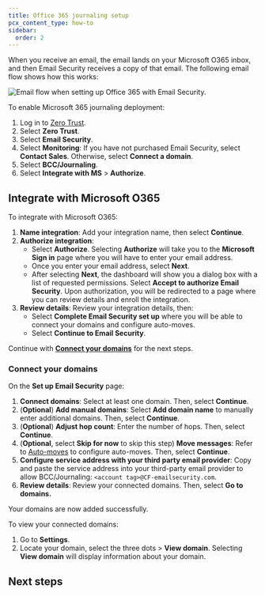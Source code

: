 ```yaml
---
title: Office 365 journaling setup
pcx_content_type: how-to
sidebar:
  order: 2
---
```



When you receive an email, the email lands on your Microsoft O365 inbox, and then Email Security receives a copy of that email. The following email flow shows how this works:

![Email flow when setting up Office 365 with Email Security.](~/assets/images/email-security/deployment/api-setup/journaling/Email_Security_MS365_Journaling_Diagram.png)

To enable Microsoft 365 journaling deployment:

1. Log in to [Zero Trust](https://one.dash.cloudflare.com/).
2. Select **Zero Trust**.
3. Select **Email Security**.
4. Select **Monitoring**: If you have not purchased Email Security, select **Contact Sales**. Otherwise, select **Connect a domain**.
5. Select **BCC/Journaling**.
6. Select **Integrate with MS** > **Authorize**.

## Integrate with Microsoft O365

To integrate with Microsoft O365:

1. **Name integration**: Add your integration name, then select **Continue**.
2. **Authorize integration**:
   - Select **Authorize**. Selecting **Authorize** will take you to the **Microsoft Sign in** page where you will have to enter your email address.
   - Once you enter your email address, select **Next**.
   - After selecting **Next**, the dashboard will show you a dialog box with a list of requested permissions. Select **Accept to authorize Email Security**. Upon authorization, you will be redirected to a page where you can review details and enroll the integration.
3. **Review details**: Review your integration details, then:
   - Select **Complete Email Security set up** where you will be able to connect your domains and configure auto-moves.
   - Select **Continue to Email Security**.

Continue with [**Connect your domains**](/cloudflare-one/email-security/setup/post-delivery-deployment/bcc-journaling/journaling-setup/office365-journaling/#connect-your-domains) for the next steps.

### Connect your domains

On the **Set up Email Security** page:

1. **Connect domains**: Select at least one domain. Then, select **Continue**.
2. (**Optional**) **Add manual domains**: Select **Add domain name** to manually enter additional domains. Then, select **Continue**.
3. (**Optional**) **Adjust hop count**: Enter the number of <GlossaryTooltip term="Hops">hops</GlossaryTooltip>. Then, select **Continue**.
4. (**Optional**, select **Skip for now** to skip this step) **Move messages**: Refer to [Auto-moves](/cloudflare-one/email-security/auto-moves/) to configure auto-moves. Then, select **Continue**.
5. **Configure service address with your third party email provider**: Copy and paste the service address into your third-party email provider to allow BCC/Journaling: `<account tag>@CF-emailsecurity.com`.
6. **Review details**: Review your connected domains. Then, select **Go to domains.**

Your domains are now added successfully.

To view your connected domains:

1. Go to **Settings**.
2. Locate your domain, select the three dots > **View domain**. Selecting **View domain** will display information about your domain.

## Next steps

<Render file="email-security/enable-logs" />
